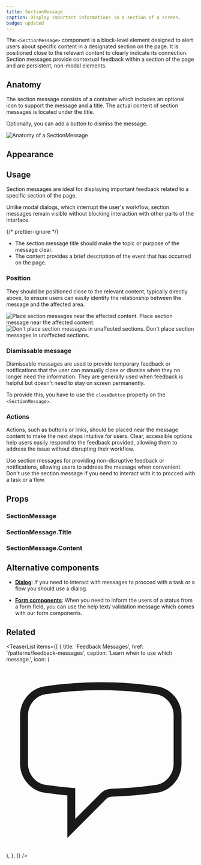 ```yaml
---
title: SectionMessage
caption: Display important informations in a section of a screen.
badge: updated
---
```


The `<SectionMessage>` component is a block-level element designed to alert users about specific content in a designated section on the page. It is positioned close to the relevant content to clearly indicate its connection. Section messages provide contextual feedback within a section of the page and are persistent, non-modal elements.

## Anatomy

The section message consists of a container which includes an optional icon to support the message and a title. The actual content of section messages is located under the title.

Optionally, you can add a button to dismiss the message.

<Image
  src="/sectionmessage/sectionmessage-anatomy.jpg"
  alt="Anatomy of a SectionMessage"
  width={800}
  height={550}
  className="mx-auto block"
/>

## Appearance

<AppearanceDemo component={title} />

<AppearanceTable component={title} />

## Usage

Section messages are ideal for displaying important feedback related to a specific section of the page.

Unlike modal dialogs, which interrupt the user's workflow, section messages remain visible without blocking interaction with other parts of the interface.

<Do>
  <Do.Description>
    {/* prettier-ignore */}
    <ul>
      <li>The section message title should make the topic or purpose of the
        message clear.</li>
      <li>The content provides a brief description of the event that has occurred
        on the page.</li>
    </ul>
  </Do.Description>
</Do>

### Position

They should be positioned close to the relevant content, typically directly above, to ensure users can easily identify the relationship between the message and the affected area.

<GuidelineTiles>
  <Do>
    <Do.Figure>
      <Image
        width={700}
        height={700}
        unoptimized
        src="/sectionmessage/sectionmessage-do-placement.png"
        alt="Place section messages near the affected content."
      />
    </Do.Figure>
    <Do.Description>
      Place section message near the affected content.
    </Do.Description>
  </Do>
  <Dont>
    <Dont.Figure>
      <Image
        width={700}
        height={700}
        unoptimized
        src="/sectionmessage/sectionmessage-dont-placement.png"
        alt="Don't place section messages in unaffected sections."
      />
    </Dont.Figure>
    <Dont.Description>
      Don't place section messages in unaffected sections.
    </Dont.Description>
  </Dont>
</GuidelineTiles>

### Dismissable message

Dismissable messages are used to provide temporary feedback or notifications that the user can manually close or dismiss when they no longer need the information. They are generally used when feedback is helpful but doesn't need to stay on screen permanently.

To provide this, you have to use the `closeButton` property on the `<SectionMessage>`.

<ComponentDemo file="./section-message-dismissable.demo.tsx" />

### Actions

Actions, such as buttons or links, should be placed near the message content to make the next steps intuitive for users. Clear, accessible options help users easily respond to the feedback provided, allowing them to address the issue without disrupting their workflow.

<ComponentDemo file="section-message-action.demo.tsx" />

<GuidelineTiles>
  <Do>
    <Do.Description>
      Use section messages for providing non-disruptive feedback or
      notifications, allowing users to address the message when convenient.
    </Do.Description>
  </Do>
  <Dont>
    <Dont.Description>
      Don't use the section message if you need to interact with it to procced
      with a task or a flow.
    </Dont.Description>
  </Dont>
</GuidelineTiles>

## Props

<StorybookHintMessage component={title} />

### SectionMessage

<PropsTable component={title} />

### SectionMessage.Title

<PropsTable component="SectionMessageTitle" />

### SectionMessage.Content

<PropsTable component="SectionMessageContent" />

## Alternative components

- **[Dialog](/components/overlay/dialog)**: If you need to interact with messages to procced with a task or a flow you should use a dialog.

- **[Form components](/patterns/building-forms)**: When you need to inform the users of a status from a form field, you can use the help text/ validation message which comes with our form components.

## Related

<TeaserList
  items={[
    {
      title: 'Feedback Messages',
      href: '/patterns/feedback-messages',
      caption: 'Learn when to use which message.',
      icon: (
        <svg
          xmlns="http://www.w3.org/2000/svg"
          fill="none"
          viewBox="0 0 24 24"
          strokeWidth={1.5}
          stroke="currentColor"
          className="size-6"
        >
          <path
            strokeLinecap="round"
            strokeLinejoin="round"
            d="M2.25 12.76c0 1.6 1.123 2.994 2.707 3.227 1.087.16 2.185.283 3.293.369V21l4.076-4.076a1.526 1.526 0 0 1 1.037-.443 48.282 48.282 0 0 0 5.68-.494c1.584-.233 2.707-1.626 2.707-3.228V6.741c0-1.602-1.123-2.995-2.707-3.228A48.394 48.394 0 0 0 12 3c-2.392 0-4.744.175-7.043.513C3.373 3.746 2.25 5.14 2.25 6.741v6.018Z"
          />
        </svg>
      ),
    },
  ]}
/>
